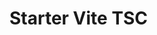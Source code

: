 # Starter Vite TSC


<CodePlayground
  repo="Effect-TS/examples/tree/main/starter-vite-tsc"
  className="mt-8"
  height={700}
/>
